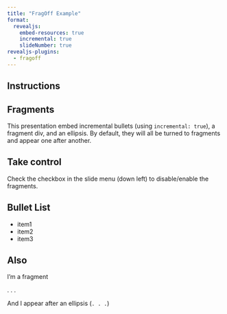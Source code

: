 ```yaml
---
title: "FragOff Example"
format:
  revealjs: 
    embed-resources: true
    incremental: true
    slideNumber: true
revealjs-plugins:
  - fragoff
---
```


## Instructions

::: callout-note
## Fragments

This presentation embed incremental bullets (using `incremental: true`), a fragment div, and an ellipsis. By default, they will all be turned to fragments and appear one after another.
:::

::: callout-important
## Take control

Check the checkbox in the slide menu (down left) to disable/enable the fragments.
:::

## Bullet List

-   item1
-   item2
-   item3

## Also

::: fragment
I'm a fragment
:::

. . .

And I appear after an ellipsis (`. . .`)
